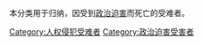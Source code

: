 本分类用于归纳，因受到[[政治迫害|政治迫害]]而死亡的受难者。

[[Category:人权侵犯受难者|Category:人权侵犯受难者]]
[[Category:政治迫害受害者|Category:政治迫害受害者]]